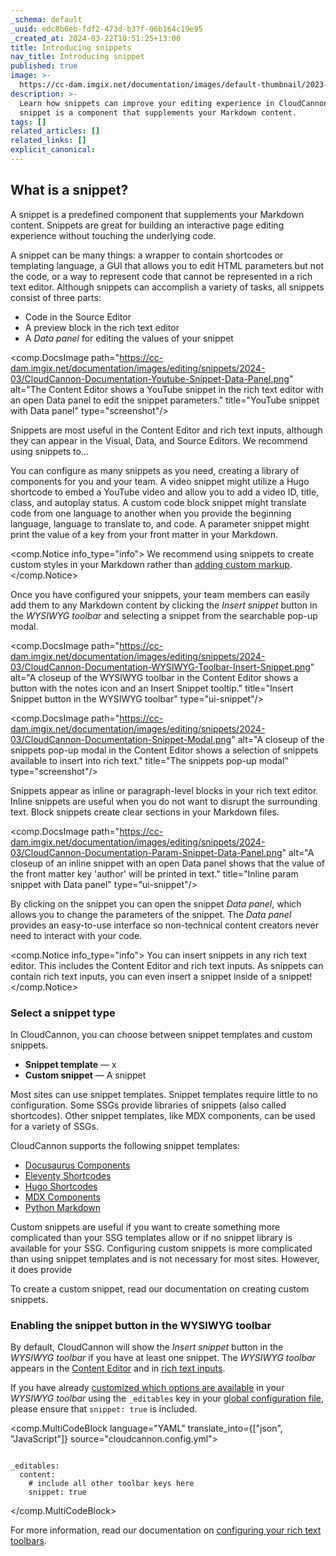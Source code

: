 ```yaml
---
_schema: default
_uuid: edc8b6eb-fdf2-473d-b37f-06b164c19e95
_created_at: 2024-03-22T10:51:25+13:00
title: Introducing snippets
nav_title: Introducing snippet
published: true
image: >-
  https://cc-dam.imgix.net/documentation/images/default-thumbnail/2023-Q4/CloudCannon-Documentation-Thumbnail.png
description: >-
  Learn how snippets can improve your editing experience in CloudCannon. A
  snippet is a component that supplements your Markdown content.
tags: []
related_articles: []
related_links: []
explicit_canonical:
---
```

## What is a snippet?

A snippet is a predefined component that supplements your Markdown content. Snippets are great for building an interactive page editing experience without touching the underlying code.

A snippet can be many things: a wrapper to contain shortcodes or templating language, a GUI that allows you to edit HTML parameters but not the code, or a way to represent code that cannot be represented in a rich text editor. Although snippets can accomplish a variety of tasks, all snippets consist of three parts:

* Code in the Source Editor
* A preview block in the rich text editor
* A *Data panel* for editing the values of your snippet

<comp.DocsImage path="https://cc-dam.imgix.net/documentation/images/editing/snippets/2024-03/CloudCannon-Documentation-Youtube-Snippet-Data-Panel.png" alt="The Content Editor shows a YouTube snippet in the rich text editor with an open Data panel to edit the snippet parameters." title="YouTube snippet with Data panel" type="screenshot"/>

Snippets are most useful in the Content Editor and rich text inputs, although they can appear in the Visual, Data, and Source Editors. We recommend using snippets to...

You can configure as many snippets as you need, creating a library of components for you and your team. A video snippet might utilize a Hugo shortcode to embed a YouTube video and allow you to add a video ID, title, class, and autoplay status. A custom code block snippet might translate code from one language to another when you provide the beginning language, language to translate to, and code. A parameter snippet might print the value of a key from your front matter in your Markdown.

<comp.Notice info_type="info">
  We recommend using snippets to create custom styles in your Markdown rather than [adding custom markup](/documentation/articles/best-practices-for-rich-text/).
</comp.Notice>

Once you have configured your snippets, your team members can easily add them to any Markdown content by clicking the *Insert snippet* button in the *WYSIWYG toolbar* and selecting a snippet from the searchable pop-up modal.

<comp.DocsImage path="https://cc-dam.imgix.net/documentation/images/editing/snippets/2024-03/CloudCannon-Documentation-WYSIWYG-Toolbar-Insert-Snippet.png" alt="A closeup of the WYSIWYG toolbar in the Content Editor shows a button with the notes icon and an Insert Snippet tooltip." title="Insert Snippet button in the WYSIWYG toolbar" type="ui-snippet"/>

<comp.DocsImage path="https://cc-dam.imgix.net/documentation/images/editing/snippets/2024-03/CloudCannon-Documentation-Snippet-Modal.png" alt="A closeup of the snippets pop-up modal in the Content Editor shows a selection of snippets available to insert into rich text." title="The snippets pop-up modal" type="screenshot"/>

Snippets appear as inline or paragraph-level blocks in your rich text editor. Inline snippets are useful when you do not want to disrupt the surrounding text. Block snippets create clear sections in your Markdown files.

<comp.DocsImage path="https://cc-dam.imgix.net/documentation/images/editing/snippets/2024-03/CloudCannon-Documentation-Param-Snippet-Data-Panel.png" alt="A closeup of an inline snippet with an open Data panel shows that the value of the front matter key 'author' will be printed in text." title="Inline param snippet with Data panel" type="ui-snippet"/>

By clicking on the snippet you can open the snippet *Data panel*, which allows you to change the parameters of the snippet. The *Data panel* provides an easy-to-use interface so non-technical content creators never need to interact with your code.

<comp.Notice info_type="info">
  You can insert snippets in any rich text editor. This includes the Content Editor and rich text inputs. As snippets can contain rich text inputs, you can even insert a snippet inside of a snippet!
</comp.Notice>

### Select a snippet type

In CloudCannon, you can choose between snippet templates and custom snippets.

* **Snippet template** — x
* **Custom snippet** — A snippet

Most sites can use snippet templates. Snippet templates require little to no configuration. Some SSGs provide libraries of snippets (also called shortcodes). Other snippet templates, like MDX components, can be used for a variety of SSGs.

CloudCannon supports the following snippet templates:

* [Docusaurus Components](/documentation/articles/snippets-using-docusaurus-components)
* [Eleventy Shortcodes](/documentation/articles/snippets-using-eleventy-shortcodes/)
* [Hugo Shortcodes](/documentation/articles/snippets-using-hugo-shortcodes/)
* [MDX Components](/documentation/articles/snippets-using-mdx-components/)
* [Python Markdown](/documentation/articles/snippets-using-python-markdown/)

Custom snippets are useful if you want to create something more complicated than your SSG templates allow or if no snippet library is available for your SSG. Configuring custom snippets is more complicated than using snippet templates and is not necessary for most sites. However, it does provide

To create a custom snippet, read our documentation on creating custom snippets.

### Enabling the snippet button in the WYSIWYG toolbar

By default, CloudCannon will show the *Insert snippet* button in the *WYSIWYG toolbar* if you have at least one snippet. The *WYSIWYG toolbar* appears in the [Content Editor](/documentation/articles/introducing-the-content-editor/) and in [rich text inputs](/documentation/articles/using-rich-text-inputs-to-edit-your-data/).

If you have already [customized which options are available](/documentation/articles/configuring-toolbars/) in your *WYSIWYG toolbar* using the `_editables` key in your [global configuration file](/documentation/articles/create-a-global-configuration-file/), please ensure that `snippet: true` is included.

<comp.MultiCodeBlock language="YAML" translate_into={["json", "JavaScript"]} source="cloudcannon.config.yml">
``````````

_editables:
  content:
    # include all other toolbar keys here
    snippet: true

``````````
</comp.MultiCodeBlock>

For more information, read our documentation on [configuring your rich text toolbars](/documentation/articles/configuring-toolbars/).